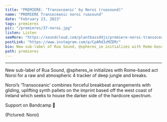 ---
title: "PREMIERE: ‘Transoceanic’ by Noroi (ruasound)"
name: "PREMIERE Transoceanic noroi ruasound"
date: "February 23, 2023"
tags: premieres
pic: "/premieres/37-noroi.jpg"
listen: Listen
seeMore: "https://soundcloud.com/plantbassddjs/premiere-noroi-transoceanic"
postLink: "https://www.instagram.com/p/CpARd3zMZEM/"
bio: New sub-label of Rua Sound, @spheres_ie initializes with Rome-based act Noroi for a raw and atmospheric 4 tracker of deep jungle and breaks.
path: premieres
---

<SoundCloud
  url="https://soundcloud.com/plantbassddjs/premiere-noroi-transoceanic"
  name="PREMIERE: Noroi - Transoceanic"
/>

<hr />

New sub-label of Rua Sound, @spheres_ie initializes with Rome-based act Noroi for a raw and atmospheric 4 tracker of deep jungle and breaks.

Noroi’s ‘Transoceanic’ combines forceful breakbeat arrangements with gliding, uplifting synth pallets on the imprint based off the west coast of Ireland which seeks to house the darker side of the hardcore spectrum.

Support <HoverLink url="ruasound.bandcamp.com/album/adrastea" name="Noroi and Rua Sound" inline external /> on Bandcamp 🌱

<Picture src="/premieres/37-selfie.jpg" alt="Noroi" size={1200} />
<p className="smallText">(Pictured: Noroi)</p>
